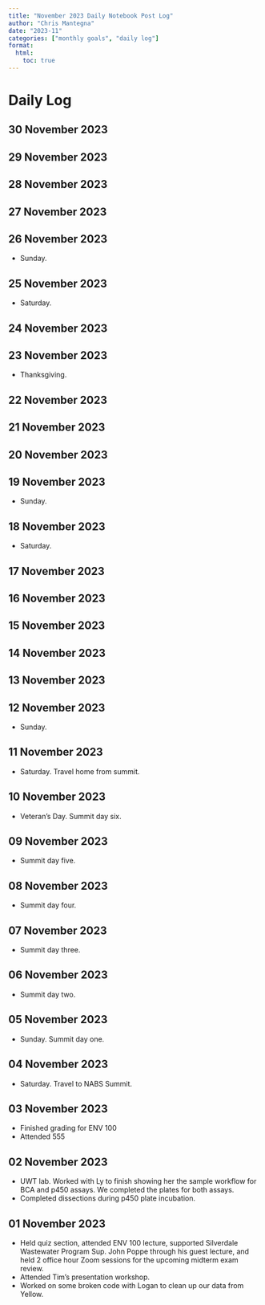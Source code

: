 ```yaml
---
title: "November 2023 Daily Notebook Post Log"
author: "Chris Mantegna"
date: "2023-11"
categories: ["monthly goals", "daily log"]
format:
  html:
    toc: true
---
```


# Daily Log

## 30 November 2023

## 29 November 2023

## 28 November 2023

## 27 November 2023

## 26 November 2023

-   Sunday.

## 25 November 2023

-   Saturday.

## 24 November 2023

## 23 November 2023

-   Thanksgiving.

## 22 November 2023

## 21 November 2023

## 20 November 2023

## 19 November 2023

-   Sunday.

## 18 November 2023

-   Saturday.

## 17 November 2023

## 16 November 2023

## 15 November 2023

## 14 November 2023

## 13 November 2023

## 12 November 2023

-   Sunday. 

## 11 November 2023

-   Saturday. Travel home from summit.

## 10 November 2023

-   Veteran's Day. Summit day six.

## 09 November 2023

- Summit day five.

## 08 November 2023

- Summit day four.

## 07 November 2023

- Summit day three.

## 06 November 2023

- Summit day two.

## 05 November 2023

-   Sunday. Summit day one.

## 04 November 2023

-   Saturday. Travel to NABS Summit.

## 03 November 2023

- Finished grading for ENV 100
- Attended 555

## 02 November 2023

- UWT lab. Worked with Ly to finish showing her the sample workflow for BCA and p450 assays. We completed the plates for both assays.
- Completed dissections during p450 plate incubation. 

## 01 November 2023

- Held quiz section, attended ENV 100 lecture, supported Silverdale Wastewater Program Sup. John Poppe through his guest lecture, and held 2 office hour Zoom sessions for the upcoming midterm exam review.
- Attended Tim's presentation workshop.
- Worked on some broken code with Logan to clean up our data from Yellow.